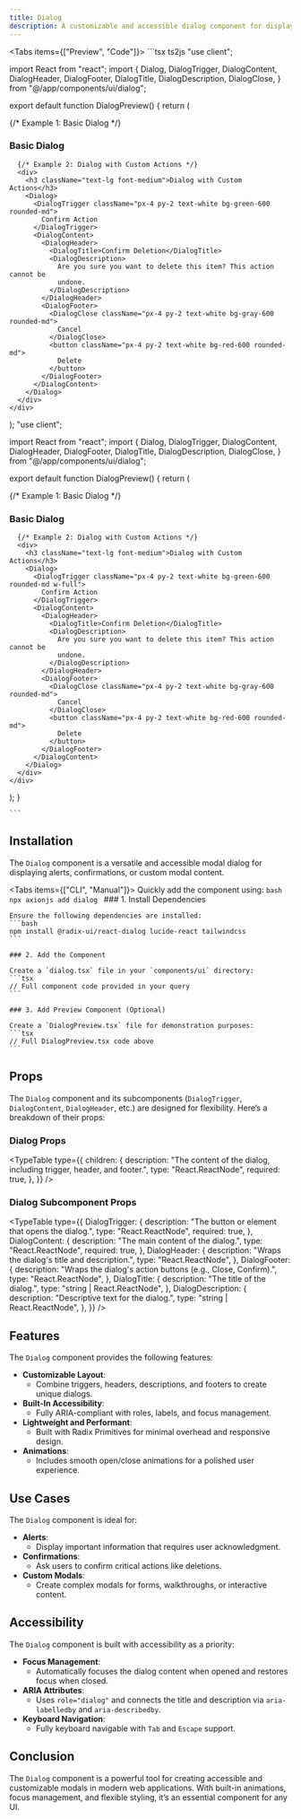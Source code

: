 ```yaml
---
title: Dialog
description: A customizable and accessible dialog component for displaying modal content.
---
```



<Tabs items={["Preview", "Code"]}>
  <Tab value="Preview" className="m-auto h-auto pb-8 content-center">
    <DialogPreview />
  </Tab>
  <Tab value="Code" className="w-auto h-auto">
    ```tsx ts2js
"use client";

import React from "react";
import {
  Dialog,
  DialogTrigger,
  DialogContent,
  DialogHeader,
  DialogFooter,
  DialogTitle,
  DialogDescription,
  DialogClose,
} from "@/app/components/ui/dialog";

export default function DialogPreview() {
  return (
    <div className="space-y-6 max-w-md mx-auto">
      {/* Example 1: Basic Dialog */}
      <div>
        <h3 className="text-lg font-medium">Basic Dialog</h3>
        <Dialog>
          <DialogTrigger className="px-4 py-2 text-white bg-blue-600 rounded-md">
            Open Dialog
          </DialogTrigger>
          <DialogContent>
            <DialogHeader>
              <DialogTitle>Basic Dialog</DialogTitle>
              <DialogDescription>
                This is a basic dialog with a title, description, and footer
                actions.
              </DialogDescription>
            </DialogHeader>
            <DialogFooter>
              <DialogClose className="px-4 py-2 text-white bg-red-600 rounded-md">
                Close
              </DialogClose>
            </DialogFooter>
          </DialogContent>
        </Dialog>
      </div>

      {/* Example 2: Dialog with Custom Actions */}
      <div>
        <h3 className="text-lg font-medium">Dialog with Custom Actions</h3>
        <Dialog>
          <DialogTrigger className="px-4 py-2 text-white bg-green-600 rounded-md">
            Confirm Action
          </DialogTrigger>
          <DialogContent>
            <DialogHeader>
              <DialogTitle>Confirm Deletion</DialogTitle>
              <DialogDescription>
                Are you sure you want to delete this item? This action cannot be
                undone.
              </DialogDescription>
            </DialogHeader>
            <DialogFooter>
              <DialogClose className="px-4 py-2 text-white bg-gray-600 rounded-md">
                Cancel
              </DialogClose>
              <button className="px-4 py-2 text-white bg-red-600 rounded-md">
                Delete
              </button>
            </DialogFooter>
          </DialogContent>
        </Dialog>
      </div>
    </div>
  );
"use client";

import React from "react";
import {
  Dialog,
  DialogTrigger,
  DialogContent,
  DialogHeader,
  DialogFooter,
  DialogTitle,
  DialogDescription,
  DialogClose,
} from "@/app/components/ui/dialog";

export default function DialogPreview() {
  return (
    <div className="space-y-6 max-w-md mx-auto">
      {/* Example 1: Basic Dialog */}
      <div>
        <h3 className="text-lg font-medium">Basic Dialog</h3>
        <Dialog>
          <DialogTrigger className="px-4 py-2 text-white bg-primary w-full rounded-md">
            Open Dialog
          </DialogTrigger>
          <DialogContent>
            <DialogHeader>
              <DialogTitle>Basic Dialog</DialogTitle>
              <DialogDescription>
                This is a basic dialog with a title, description, and footer
                actions.
              </DialogDescription>
            </DialogHeader>
            <DialogFooter>
              <DialogClose className="px-4 py-2 text-white bg-primary  rounded-md">
                Close
              </DialogClose>
            </DialogFooter>
          </DialogContent>
        </Dialog>
      </div>

      {/* Example 2: Dialog with Custom Actions */}
      <div>
        <h3 className="text-lg font-medium">Dialog with Custom Actions</h3>
        <Dialog>
          <DialogTrigger className="px-4 py-2 text-white bg-green-600 rounded-md w-full">
            Confirm Action
          </DialogTrigger>
          <DialogContent>
            <DialogHeader>
              <DialogTitle>Confirm Deletion</DialogTitle>
              <DialogDescription>
                Are you sure you want to delete this item? This action cannot be
                undone.
              </DialogDescription>
            </DialogHeader>
            <DialogFooter>
              <DialogClose className="px-4 py-2 text-white bg-gray-600 rounded-md">
                Cancel
              </DialogClose>
              <button className="px-4 py-2 text-white bg-red-600 rounded-md">
                Delete
              </button>
            </DialogFooter>
          </DialogContent>
        </Dialog>
      </div>
    </div>
  );
}

    ```
  </Tab>
</Tabs>

## Installation

The `Dialog` component is a versatile and accessible modal dialog for displaying alerts, confirmations, or custom modal content.

<Tabs items={["CLI", "Manual"]}>
  <Tab value="CLI">
    Quickly add the component using:
    ```bash
    npx axionjs add dialog
    ```
  </Tab>
  <Tab value="Manual">
    ### 1. Install Dependencies

    Ensure the following dependencies are installed:
    ```bash
    npm install @radix-ui/react-dialog lucide-react tailwindcss
    ```

    ### 2. Add the Component

    Create a `dialog.tsx` file in your `components/ui` directory:
    ```tsx
    // Full component code provided in your query
    ```

    ### 3. Add Preview Component (Optional)

    Create a `DialogPreview.tsx` file for demonstration purposes:
    ```tsx
    // Full DialogPreview.tsx code above
    ```
  </Tab>
</Tabs>

## Props

The `Dialog` component and its subcomponents (`DialogTrigger`, `DialogContent`, `DialogHeader`, etc.) are designed for flexibility. Here’s a breakdown of their props:

### Dialog Props

<TypeTable
  type={{
    children: {
      description: "The content of the dialog, including trigger, header, and footer.",
      type: "React.ReactNode",
      required: true,
    },
  }}
/>

### Dialog Subcomponent Props

<TypeTable
  type={{
    DialogTrigger: {
      description: "The button or element that opens the dialog.",
      type: "React.ReactNode",
      required: true,
    },
    DialogContent: {
      description: "The main content of the dialog.",
      type: "React.ReactNode",
      required: true,
    },
    DialogHeader: {
      description: "Wraps the dialog's title and description.",
      type: "React.ReactNode",
    },
    DialogFooter: {
      description: "Wraps the dialog's action buttons (e.g., Close, Confirm).",
      type: "React.ReactNode",
    },
    DialogTitle: {
      description: "The title of the dialog.",
      type: "string | React.ReactNode",
    },
    DialogDescription: {
      description: "Descriptive text for the dialog.",
      type: "string | React.ReactNode",
    },
  }}
/>

## Features

The `Dialog` component provides the following features:

- **Customizable Layout**:
  - Combine triggers, headers, descriptions, and footers to create unique dialogs.
- **Built-In Accessibility**:
  - Fully ARIA-compliant with roles, labels, and focus management.
- **Lightweight and Performant**:
  - Built with Radix Primitives for minimal overhead and responsive design.
- **Animations**:
  - Includes smooth open/close animations for a polished user experience.

## Use Cases

The `Dialog` component is ideal for:

- **Alerts**:
  - Display important information that requires user acknowledgment.
- **Confirmations**:
  - Ask users to confirm critical actions like deletions.
- **Custom Modals**:
  - Create complex modals for forms, walkthroughs, or interactive content.

## Accessibility

The `Dialog` component is built with accessibility as a priority:

- **Focus Management**:
  - Automatically focuses the dialog content when opened and restores focus when closed.
- **ARIA Attributes**:
  - Uses `role="dialog"` and connects the title and description via `aria-labelledby` and `aria-describedby`.
- **Keyboard Navigation**:
  - Fully keyboard navigable with `Tab` and `Escape` support.



## Conclusion
The `Dialog` component is a powerful tool for creating accessible and customizable modals in modern web applications. With built-in animations, focus management, and flexible styling, it’s an essential component for any UI.
